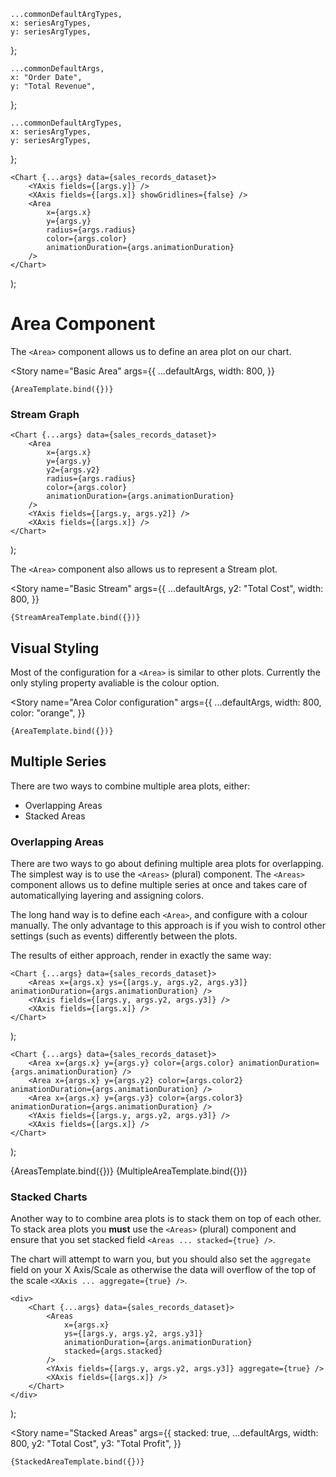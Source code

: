 <!--- Area.stories.mdx --->



    ...commonDefaultArgTypes,
    x: seriesArgTypes,
    y: seriesArgTypes,
};

    ...commonDefaultArgs,
    x: "Order Date",
    y: "Total Revenue",
};

    ...commonDefaultArgTypes,
    x: seriesArgTypes,
    y: seriesArgTypes,
};

<Meta title="XYCharts/Area" component={Area} argTypes={lineArgTypes} />

    <Chart {...args} data={sales_records_dataset}>
        <YAxis fields={[args.y]} />
        <XAxis fields={[args.x]} showGridlines={false} />
        <Area
            x={args.x}
            y={args.y}
            radius={args.radius}
            color={args.color}
            animationDuration={args.animationDuration}
        />
    </Chart>
);

# Area Component

The `<Area>` component allows us to define an area plot on our chart.

<Story
    name="Basic Area"
    args={{
        ...defaultArgs,
        width: 800,
    }}
>
    {AreaTemplate.bind({})}
</Story>

### Stream Graph

    <Chart {...args} data={sales_records_dataset}>
        <Area
            x={args.x}
            y={args.y}
            y2={args.y2}
            radius={args.radius}
            color={args.color}
            animationDuration={args.animationDuration}
        />
        <YAxis fields={[args.y, args.y2]} />
        <XAxis fields={[args.x]} />
    </Chart>
);

The `<Area>` component also allows us to represent a Stream plot.

<Story
    name="Basic Stream"
    args={{
        ...defaultArgs,
        y2: "Total Cost",
        width: 800,
    }}
>
    {StreamAreaTemplate.bind({})}
</Story>

## Visual Styling

Most of the configuration for a `<Area>` is similar to other plots. Currently the only styling property avaliable is the colour option.

<Story
    name="Area Color configuration"
    args={{
        ...defaultArgs,
        width: 800,
        color: "orange",
    }}
>
    {AreaTemplate.bind({})}
</Story>

## Multiple Series

There are two ways to combine multiple area plots, either:

-   Overlapping Areas
-   Stacked Areas

### Overlapping Areas

There are two ways to go about defining multiple area plots for overlapping. The simplest way is to use the `<Areas>` (plural) component. The `<Areas>` component allows us to define multiple series at once and takes care of automaticallying layering and assigning colors.

The long hand way is to define each `<Area>`, and configure with a colour manually. The only advantage to this approach is if you wish to control other settings (such as events) differently between the plots.

The results of either approach, render in exactly the same way:

    <Chart {...args} data={sales_records_dataset}>
        <Areas x={args.x} ys={[args.y, args.y2, args.y3]} animationDuration={args.animationDuration} />
        <YAxis fields={[args.y, args.y2, args.y3]} />
        <XAxis fields={[args.x]} />
    </Chart>
);

    <Chart {...args} data={sales_records_dataset}>
        <Area x={args.x} y={args.y} color={args.color} animationDuration={args.animationDuration} />
        <Area x={args.x} y={args.y2} color={args.color2} animationDuration={args.animationDuration} />
        <Area x={args.x} y={args.y3} color={args.color3} animationDuration={args.animationDuration} />
        <YAxis fields={[args.y, args.y2, args.y3]} />
        <XAxis fields={[args.x]} />
    </Chart>
);

<Canvas>
    <Story
        name="Multiple Series - Areas"
        args={{
            ...defaultArgs,
            width: 400,
            y2: "Total Cost",
            y3: "Total Profit",
        }}
    >
        {AreasTemplate.bind({})}
    </Story>
    <Story
        name="Multiple Series - Area"
        args={{
            ...defaultArgs,
            width: 400,
            color2: "#FF7F28",
            color3: "#00A230",
            y2: "Total Cost",
            y3: "Total Profit",
        }}
    >
        {MultipleAreaTemplate.bind({})}
    </Story>
</Canvas>

### Stacked Charts

Another way to to combine area plots is to stack them on top of each other. To stack area plots you **must** use the `<Areas>` (plural) component and ensure that you set stacked field `<Areas ... stacked={true} />`.

The chart will attempt to warn you, but you should also set the `aggregate` field on your X Axis/Scale as otherwise the data will overflow of the top of the scale `<XAxis ... aggregate={true} />`.

    <div>
        <Chart {...args} data={sales_records_dataset}>
            <Areas
                x={args.x}
                ys={[args.y, args.y2, args.y3]}
                animationDuration={args.animationDuration}
                stacked={args.stacked}
            />
            <YAxis fields={[args.y, args.y2, args.y3]} aggregate={true} />
            <XAxis fields={[args.x]} />
        </Chart>
    </div>
);

<Story
    name="Stacked Areas"
    args={{
        stacked: true,
        ...defaultArgs,
        width: 800,
        y2: "Total Cost",
        y3: "Total Profit",
    }}
>
    {StackedAreaTemplate.bind({})}
</Story>
